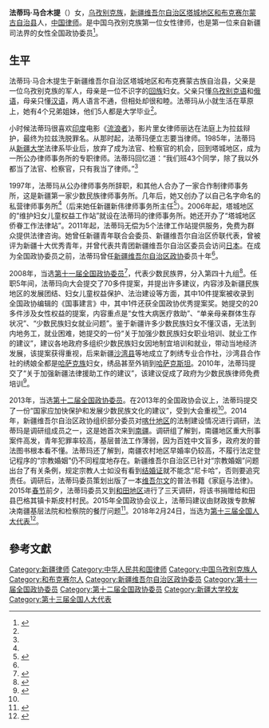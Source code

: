 '''法蒂玛·马合木提'''（{{bd|1963年|3月8日||}}）女，[[乌孜别克族|乌孜别克族]]，[[新疆维吾尔自治区|新疆维吾尔自治区]][[塔城地区|塔城地区]][[和布克赛尔蒙古自治县|和布克赛尔蒙古自治县]]人，[[中国|中国]][[律师|律师]]。是中国乌孜别克族第一位女性律师，也是第一位来自新疆司法界的女性全国政协委员<ref name=weihu>{{Cite web |url = http://news.sina.com.cn/o/2010-03-10/211617197037s.shtml |title = 法蒂玛·马合木提:坚定维护民族团结的少数民族委员|date = 2010-03-10 |publisher = 新浪|archive-date = 2019-08-16 |archive-url = https://web.archive.org/web/20190816100718/http://news.sina.com.cn/o/2010-03-10/211617197037s.shtml |dead-url=no}}</ref>。

==生平==
法蒂玛·马合木提生于新疆维吾尔自治区塔城地区和布克赛蒙古族自治县，父亲是一位乌孜别克族的军人，母亲是一位不识字的[[回族|回族]]妇女。父亲只懂[[乌孜别克语|乌孜别克语]]和[[俄语|俄语]]，母亲只懂[[汉语|汉语]]，两人语言不通，但相处却很和睦。法蒂玛从小就生活在草原上，她有4个兄弟姐妹，他们5人都是大学毕业<ref name=weihu/>。

小时候法蒂玛很喜欢[[印度|印度]]电影《[[流浪者_(印度电影)|流浪者]]》，影片里女律师丽达在法庭上为拉兹辩护，最终为拉兹洗脱罪名。从那时起，法蒂玛便立志要当律师。1985年，法蒂玛从[[新疆大学|新疆大学]]法律系毕业后，放弃了成为法官、检察官的机会，回到塔城地区，成为一所公办律师事务所的专职律师。法蒂玛回忆道：“我们班43个同学，除了我以外都当了法官、检察官，只有我当了律师。”<ref name=weihu/>

1997年，法蒂玛从公办律师事务所辞职，和其他人合办了一家合作制律师事务所，这是新疆第一家少数民族律师事务所。几年后，她又创办了以自己名字命名的私营律师事务所<ref name=weihu/>（后来她任新疆新伟律师事务所主任<ref>{{Cite web  |url =http://rmfyb.chinacourt.org/paper/html/2015-01/31/content_93423.htm?div=-1  |title =民族案件用地方语言更有保障  |author =  |date =2015-01-31  |publisher =人民法院报  |language =  |accessdate =  |quote =  |archive-date =2017-08-31  |archive-url =https://web.archive.org/web/20170831175735/http://rmfyb.chinacourt.org/paper/html/2015-01/31/content_93423.htm?div=-1  |dead-url =no  }}</ref>）。2006年起，塔城地区的“维护妇女儿童权益工作站”就设在法蒂玛的律师事务所。她还开办了“塔城地区侨眷工作法律站”。2011年起，法蒂玛无偿为5个法律工作站提供服务，免费为群众提供法律咨询。她曾任新疆青年联合会委员、新疆维吾尔自治区侨联代表，曾被评为新疆十大优秀青年，并曾代表共青团新疆维吾尔自治区委员会访问[[日本|日本]]。在成为全国政协委员之前，法蒂玛曾任[[新疆维吾尔自治区政协|新疆维吾尔自治区政协]]委员十年<ref name=weihu/>。

2008年，当选[[第十一届全国政协委员|第十一届全国政协委员]]<ref>{{cite news|title=第十一届全国政协委员名单|url=http://www.indaa.com.cn/zt/2009qglh/zxzs/200903/t20090303_127573.html|accessdate=2013-04-09|newspaper=新华社北京1月25日电 中国人民政治协商会议第十一届全国委员会委员名单(共2237人，2008年1月25日政协第十届全国委员会常务委员会第二十次会议通过)|date=2008年1月25日|deadurl=yes|archiveurl=https://web.archive.org/web/20130928014403/http://www.indaa.com.cn/zt/2009qglh/zxzs/200903/t20090303_127573.html|archivedate=2013年9月28日}}</ref>，代表少数民族界，分入第四十九组<ref>{{cite news|title=全国政协信息-法蒂玛·马合木提|url=http://www.cppcc.gov.cn/CMS/wylibary/showJcwyxtInfoWylibary.action?tabJcwyxt.guid=11W0017680&wytype=wjwy|accessdate=2013-04-11|newspaper=全国政协委员会|archive-date=2019-08-12|archive-url=https://web.archive.org/web/20190812063129/http://www.cppcc.gov.cn/CMS/wylibary/showJcwyxtInfoWylibary.action?tabJcwyxt.guid=11W0017680&wytype=wjwy|dead-url=no}}</ref>。任职5年间，法蒂玛向大会提交了70多件提案，并提出许多建议，内容涉及新疆民族地区的发展团结、妇女儿童权益保护、法治建设等方面，其中10件提案被收录到全国政协编辑的《国事建言》中，其中1件还获全国政协优秀提案奖。她提交的20多件涉及女性权益的提案，内容重点是“女性大病医疗救助”、“单亲母亲群体生存状况”、“少数民族妇女就业问题”。鉴于新疆许多少数民族妇女不懂汉语，无法到内地务工，就业困难，她提交的一份“关于加强少数民族妇女职业培训、就业工作的建议”，建议各地政府多组织少数民族妇女因地制宜培训和就业，带动当地经济发展，该提案获得重视，后来新疆[[沙湾县|沙湾县]]等地成立了刺绣专业合作社，沙湾县合作社的绣娘全都是[[哈萨克族|哈萨克族]]妇女，绣品甚至外销到[[哈萨克斯坦|哈萨克斯坦]]。2010年，法蒂玛提交了“关于加强新疆法律援助工作的建议”，该建议促成了政府为少数民族律师免费培训<ref name=lvzhi>{{Cite web |url = http://news.163.com/13/0422/10/8T2F0OHI00014AED.html |title = 法蒂玛·马合木提：履职充满女性关怀 |author =  |date = 2013-04-22 |publisher = 网易 |language =  |accessdate =  |quote =  |archive-url = https://web.archive.org/web/20170831174022/http://news.163.com/13/0422/10/8T2F0OHI00014AED.html |archive-date = 2017-08-31 |dead-url = yes }}</ref>。

2013年，当选[[第十二届全国政协委员|第十二届全国政协委员]]。在2013年的全国政协会议上，法蒂玛提交了一份“国家应加快保护和发展少数民族文化的建议”，受到大会重视<ref name=lvzhi/>。2014年，新疆维吾尔自治区政协组织部分委员对[[喀什地区|喀什地区]]的法制建设情况进行调研，法蒂玛是调研组成员之一，这是她首次来到[[南疆|南疆]]。调研组了解到，南疆地区重大刑事案件高发，青年犯罪率较高，基层普法工作薄弱，因为百姓中文盲多，政府发的普法图书根本看不懂。法蒂玛还了解到，南疆农村地区早婚率仍较高，不履行法定登记程序的“宗教婚姻”仍不同程度地存在。新疆维吾尔自治区已针对“宗教婚姻”问题出台了有关条例，规定宗教人士如没有看到[[中华人民共和国结婚证|结婚证]]就不能念“尼卡哈”，否则要追究责任。调研后，法蒂玛委员策划出版了一本[[维吾尔文|维吾尔文]]的普法书籍《家庭与法律》。2015年[[春节|春节]]前夕，法蒂玛委员又到[[和田地区|和田地区]]进行了三天调研，将该书捐赠给和田县巴格其镇卡斯皮村村民。2015年全国政协会议上，法蒂玛建议由财政拨专款解决南疆基层法院和检察院的餐厅问题<ref>{{Cite web |url = http://www.rmzxb.com.cn/qmt/459468.shtml |title = 法蒂玛·马合木提委员：调研归来话南疆 |author =  |date = 2015-03-06 |publisher = 人民政协网 |language =  |accessdate =  |quote =  |archive-date = 2017-08-31 |archive-url = https://web.archive.org/web/20170831180520/http://www.rmzxb.com.cn/qmt/459468.shtml |dead-url = no }}</ref>。2018年2月24日，当选为[[第十三届全国人大代表|第十三届全国人大代表]]<ref>{{Cite web|title=（受权发布）中华人民共和国第十三届全国人民代表大会代表名单-中新网|url=http://www.chinanews.com/gn/2018/02-25/8453959.shtml|accessdate=2021-02-13|work=中新网|archive-date=2018-02-27|archive-url=https://web.archive.org/web/20180227031724/http://www.chinanews.com/gn/2018/02-25/8453959.shtml|dead-url=no}}</ref>。

==參考文獻==
{{reflist}}

{{DEFAULTSORT:F}}
[[Category:新疆律师|Category:新疆律师]]
[[Category:中华人民共和国律师|Category:中华人民共和国律师]]
[[Category:中国乌孜别克族人|Category:中国乌孜别克族人]]
[[Category:和布克赛尔人|Category:和布克赛尔人]]
[[Category:新疆维吾尔自治区政协委员|Category:新疆维吾尔自治区政协委员]]
[[Category:第十一届全国政协委员|Category:第十一届全国政协委员]]
[[Category:第十二届全国政协委员|Category:第十二届全国政协委员]]
[[Category:新疆大学校友|Category:新疆大学校友]]
[[Category:第十三届全国人大代表|Category:第十三届全国人大代表]]